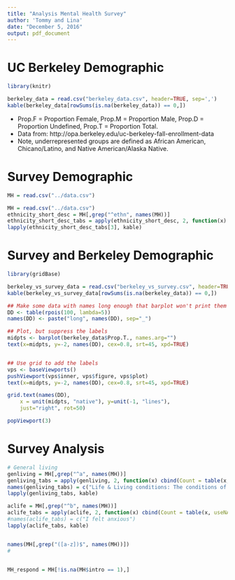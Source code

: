 ```yaml
---
title: "Analysis Mental Health Survey"
author: 'Tommy and Lina'
date: "December 5, 2016"
output: pdf_document
---
```


# UC Berkeley Demographic
```r
library(knitr)

berkeley_data = read.csv("berkeley_data.csv", header=TRUE, sep=',')
kable(berkeley_data[rowSums(is.na(berkeley_data)) == 0,])
```

* Prop.F = Proportion Female, Prop.M = Proportion Male, Prop.D = Proportion Undefined, Prop.T = Proportion Total.
* Data from: http://opa.berkeley.edu/uc-berkeley-fall-enrollment-data
* Note, underrepresented groups are defined as African American, Chicano/Latino, and Native American/Alaska Native.

# Survey Demographic
```r

MH = read.csv("../data.csv")

MH = read.csv("../data.csv")
ethnicity_short_desc = MH[,grep("^ethn", names(MH))]
ethnicity_short_desc_tabs = apply(ethnicity_short_desc, 2, function(x) cbind(Count = table(x, useNA = "always"), Proportion = prop.table(table(x, useNA = "always"))))
lapply(ethnicity_short_desc_tabs[3], kable)

```

# Survey and Berkeley Demographic
```r
library(gridBase)

berkeley_vs_survey_data = read.csv("berkeley_vs_survey.csv", header=TRUE, sep=',')
kable(berkeley_vs_survey_data[rowSums(is.na(berkeley_data)) == 0,])

## Make some data with names long enough that barplot won't print them all
DD <- table(rpois(100, lambda=5))
names(DD) <- paste("long", names(DD), sep="_")

## Plot, but suppress the labels
midpts <- barplot(berkeley_data$Prop.T., names.arg="")
text(x=midpts, y=-2, names(DD), cex=0.8, srt=45, xpd=TRUE)


## Use grid to add the labels    
vps <- baseViewports()
pushViewport(vps$inner, vps$figure, vps$plot)
text(x=midpts, y=-2, names(DD), cex=0.8, srt=45, xpd=TRUE)

grid.text(names(DD),
    x = unit(midpts, "native"), y=unit(-1, "lines"),
    just="right", rot=50)

popViewport(3)
```

# Survey Analysis
```r

# General living
genliving = MH[,grep("^a", names(MH))]
genliving_tabs = apply(genliving, 2, function(x) cbind(Count = table(x, useNA = "always"), Proportion = prop.table(table(x, useNA = "always"))))
names(genliving_tabs) = c("Life & Living conditions: The conditions of my life are excellent", "Life & Living conditions: I am satisfied with my life", "Life & Living conditions: I am satisfied with my living conditions", "Life & Living conditions: Where I live, I feel safe", "Health rating: Physical Health", "Health rating: Mental Health", "Financial: Confidence in financial situation", "Financial: Often cut back on important spending", "Financial: I have been concerned about money lately", "Aspects of Life: Academic life", "Aspects of Life: Social life", "Aspects of Life: Residential life")
lapply(genliving_tabs, kable)

aclife = MH[,grep("^b", names(MH))]
aclife_tabs = apply(aclife, 2, function(x) cbind(Count = table(x, useNA = "always"), Proportion = prop.table(table(x, useNA = "always"))))
#names(aclife_tabs) = c("I felt anxious")
lapply(aclife_tabs, kable)


names(MH[,grep("([a-z])$", names(MH))])
#


MH_respond = MH[!is.na(MH$intro == 1),]
```
